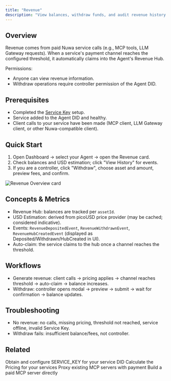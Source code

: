 ```yaml
---
title: "Revenue"
description: "View balances, withdraw funds, and audit revenue history for your services"
---
```


## Overview

Revenue comes from paid Nuwa service calls (e.g., MCP tools, LLM Gateway requests). When a service's payment channel reaches the configured threshold, it automatically claims into the Agent's Revenue Hub.

Permissions:

- Anyone can view revenue information.
- Withdraw operations require controller permission of the Agent DID.

## Prerequisites

- Completed the <a href="/build-caps/service-key">Service Key</a> setup.
- Service added to the Agent DID and healthy.
- Client calls to your service have been made (MCP client, LLM Gateway client, or other Nuwa-compatible client).

## Quick Start

1. Open Dashboard → select your Agent → open the Revenue card.
2. Check balances and USD estimation; click "View History" for events.
3. If you are a controller, click "Withdraw", choose asset and amount, preview fees, and confirm.

![Revenue Overview card](./images/revenue/overview.png)

## Concepts & Metrics

- Revenue Hub: balances are tracked per `assetId`.
- USD Estimation: derived from picoUSD price provider (may be cached; considered indicative).
- Events: `RevenueDepositedEvent`, `RevenueWithdrawnEvent`, `RevenueHubCreatedEvent` (displayed as Deposited/Withdrawn/HubCreated in UI).
- Auto-claim: the service claims to the hub once a channel reaches the threshold.

## Workflows

- Generate revenue: client calls → pricing applies → channel reaches threshold → auto-claim → balance increases.
- Withdraw: controller opens modal → preview → submit → wait for confirmation → balance updates.

## Troubleshooting

- No revenue: no calls, missing pricing, threshold not reached, service offline, invalid Service Key.
- Withdraw fails: insufficient balance/fees, not controller.

## Related

<CardGroup cols={2}>
  <Card title="Service Key" icon="key" href="/build-caps/service-key">
    Obtain and configure SERVICE_KEY for your service DID
  </Card>
  <Card title="Service Pricing" icon="dollar-sign" href="/build-caps/service-pricing">
    Calculate the Pricing for your services
  </Card>
  <Card title="MCP Proxy" icon="network-wired" href="/build-caps/mcp-proxy">
    Proxy existing MCP servers with payment
  </Card>
  <Card title="MCP Server" icon="server" href="/build-caps/mcp-server">
    Build a paid MCP server directly
  </Card>
</CardGroup>


